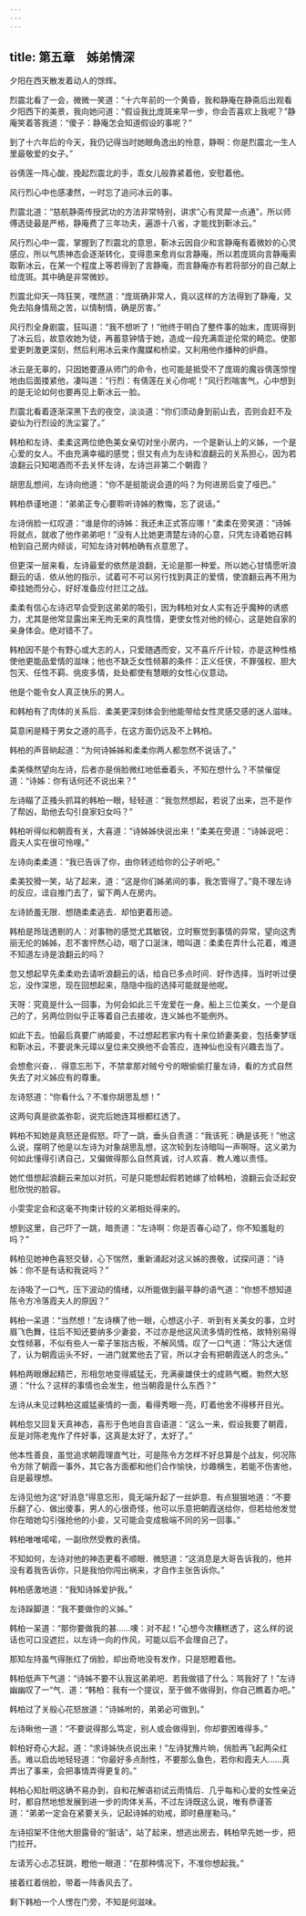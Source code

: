 ```yaml
---
---
---
```

title: 第五章　姊弟情深
---



夕阳在西天散发着动人的馀辉。

烈震北看了一会，微微一笑道：“十六年前的一个黄昏，我和静庵在静斋后出观看夕阳西下的美景，我向她问道：“假设我比庞斑来早一步，你会否喜欢上我呢？”静庵笑着答我道：“傻子：静庵怎会知道假设的事呢？”

到了十六年后的今天，我仍记得当时她眼角逸出的怜意，静啊：你是烈震北一生人里最敬爱的女子。”

谷倩莲一阵心酸，挽起烈震北的手，乖女儿般靠紧着他，安慰着他。

风行烈心中也感凄然，一时忘了追问冰云的事。

烈震北道：“慈航静斋传授武功的方法非常特别，讲求“心有灵犀一点通”，所以师傅选徒最是严格，静庵费了三年功夫，遍游十八省，才能找到靳冰云。”

风行烈心中一震，掌握到了烈震北的意思，靳冰云因自少和言静庵有着微妙的心灵感应，所以气质神态会逐渐转化，变得患来愈肖似言静庵，所以若庞斑向言静庵索取靳冰云，在某一个程度上等若得到了言静庵，而言静庵亦有若将部分的自己献上给庞斑。其中确是非常微妙。

烈震北仰天一阵狂笑，嘿然道：“庞斑确非常人，竟以这样的方法得到了静庵，又免去陷身情局之苦，以情制情，确是厉害。”

风行烈全身剧震，狂叫道：“我不想听了！”他终于明白了整件事的始末，庞斑得到了冰云后，故意收她为徒，再蓄意钟情于她，造成一段充满乖逆伦常的畸恋。使那爱更刺激更深刻，然后利用冰云来作魔媒和桥梁，又利用他作播种的炉鼎。

冰云是无辜的，只因她要遵从师门的命令，也可能是抵受不了庞斑的魔谷倩莲惊惶地由后面搂紧他，凄叫道：“行烈：有倩莲在关心你呢！”风行烈喘害气，心中想到的是无论如何也要再见上靳冰云一脸。

烈震北看着逐渐深黑下去的夜空，淡淡道：“你们须动身到前山去，否则会赶不及姿仙为行烈设的洗尘宴了。”

韩柏和左诗、柔柔这两位绝色美女亲切对坐小房内，一个是新认上的义姊，一个是心爱的女人。不由充满幸福的感觉；但又有点为左诗和浪翻云的关系担心，因为若浪翻云只知喝酒而不去关怀左诗，左诗岂非第二个朝霞？

胡思乱想间，左诗向他道：“你不是挺能说会道的吗？为何进房后变了哑巴。”

韩柏恭谨地道：“弟弟正专心要聆听诗姊的教悔，忘了说话。”

左诗俏脸一红叹道：“谁是你的诗姊：我还未正式答应哪！”柔柔在旁笑道：“诗姊将就点，就收了他作弟弟吧！”没有人比她更清楚左诗的心意，只凭左诗着她召韩柏到自己房内倾谈，可知左诗对韩柏确有点意思了。

但更深一层来看，左诗最爱的依然是浪翻，无论是那一种爱。所以她心甘情愿听浪翻云的话．依从他的指示，试着可不可以另行找到真正的爱情，使浪翻云再不用为牵挂她而分心，好好准备应付拦江之战。

柔柔有信心左诗迟早会受到这弟弟的吸引，因为韩柏对女人实有近乎魔种的诱惑力，尤其是他常显露出来无拘无来的真性情，更使女性对他的倾心，这是她自家的亲身体会。绝对错不了。

韩柏因不是个有野心或大志的人，只爱随遇而安，又不喜斤斤计较，亦是这种性格使他更能品爱情的滋味；他也不缺乏女性倾慕的条件：正义任侠，不罪强权、胆大包天、任性不羁、佻皮多情，处处都使有慧眼的女性心仪意动。

他是个能令女人真正快乐的男人。

和韩柏有了肉体的关系后．柔美更深刻体会到他能带给女性灵感交感的迷人滋味。

莫意闲是精于男女之道的高手，在这方面仍远及不上韩柏。

韩柏的声音晌起道：“为何诗姊姊和柔柔你两人都忽然不说话了。”

柔美倏然望向左诗，后者亦是俏脸微红地低垂着头，不知在想什么？不禁催促道：“诗姊：你有话何还不说出来？”

左诗瞄了正搔头抓耳的韩柏一眼，轻轻道：“我忽然想起，若说了出来，岂不是作了帮凶，助他去勾引良家妇女吗？”

韩柏听得似和朝霞有关，大喜道：“诗姊姊快说出来！”柔美在旁道：“诗姊说吧：霞夫人实在很可怜哩。”

左诗向柔柔道：“我已告诉了你，由你转述给你的公子听吧。”

柔美狡猾一笑，站了起来，道：“这是你们姊弟间的事，我怎管得了。”竟不理左诗的反应，迳自推门去了，留下两人在房内。

左诗娇羞无限．想随柔柔逃去．却怕更着形迹。

韩柏是玲珑透剔的人：对事物的感觉尤其敏锐，立时察觉到事情的异常，望向这秀丽无伦的姊姊，忍不害怦然心动，咽了口涎沫，暗叫道：柔柔在弄什么花着，难道不知道左诗是浪翻云的吗？

忽又想起早先柔柔劝去请听浪翻云的话，给自已多点时间．好作选择，当时听过便忘，没作深思，现在回想起来，隐隐中指的选择可能就是他呢。

天呀：究竟是什么一回事，为何会如此三千宠爱在一身。船上三位美女，一个是自己的了，另两位则似乎正等着自己去接收，连义姊也不能例外。

如此下去。怕最后真要广纳姬妾，不过想起若家内有十来位娇妻美妾，包括秦梦瑶和靳冰云，不要说朱元璋以皇位来交换他不会答应，连神仙也没有兴趣去当了。

会想愈兴奋，．得意忘形下，不禁拿那对贼兮兮的眼偷偷打量左诗，看的方式自然失去了对义姊应有的尊重。

左诗怒道：“你看什么？不准你胡思乱想！”

这两句真是欲盖弥彰，说完后她连耳根都红透了。

韩柏不知她是真怒还是假怒。吓了一跳，垂头自责道：“我该死：确是该死！”他这么说，摆明了他是以左诗为对象胡思乱想，这次轮到左诗暗叫一声啊呀。这义弟为何如此懂得引诱自己，又偏做得那么自然真诚，讨人欢喜．教人难以责怪。

她忙借想起浪翻云来加以对抗，可是只能想起假若她嫁了给韩柏，浪翻云会泛起安慰欣悦的脸容。

小雯雯定会和这毫不拘束计较的义弟相处得来的。

想到这里，自己吓了一跳，暗责道：“左诗啊：你是否春心动了，你不知羞耻的吗？”

韩柏见她神色喜怒交替，心下惴然，重新涌起对这义姊的畏敬，试探问道：“诗姊：你不是有话和我说吗？”

左诗吸了一口气，压下波动的情绪，以所能做到最平静的语气道：“你想不想知道陈令方冷落霞夫人的原因？”

韩柏一呆道：“当然想！”左诗横了他一眼，心想这小子．听到有关美女的事，立时眉飞色舞，往后不知还要纳多少妻妾，不过亦是他这风流多情的性格，故特别易得女性倾慕，不似有些人一辈子笨拙古板，不解风情。叹了一口气道：“陈公大迷信了，认为朝霞运头不好，一进门就累他去了官，所以才会有把朝霞送人的念头。”

韩柏两眼爆起精芒，形相忽地变得威猛无，充满豪雄侠士的成熟气概，勃然大怒道：“什么？这样的事情也会发生，他当朝霞是什么东西？”

左诗从未见过韩柏这威猛豪情的一面，看得秀眼一亮，盯着他舍不得移开目光。

韩柏忽又回复天真神态，喜形于色地自言自语道：“这么一来，假设我要了朝霞，反是对陈老鬼作了件好事，这真是太好了，太好了。”

他本性善良，虽觉追求朝霞理直气壮，可是陈令方怎样不好总算是个战友，何况陈令方除了朝霞一事外，其它各方面都和他们合作愉快，炒趣横生，若能不伤害他，自是最理想。

左诗见他为这“好消息”得意忘形，竟无端升起了一丝妒意、有点狠狠地道：“不要乐翻了心．做出傻事，男人的心很奇怪，他可以乐意把朝霞送给你，但若给他发觉你在暗她勾引强抢他的小妾，又可能会变成极端不同的另一回事。”

韩柏唯唯喏喏，一副欣然受教的表情。

不知如何，左诗对他的神态更看不顺眼．微怒道：“这消息是大哥告诉我的，他并没有着我告诉你，只是我怕你闯出祸来，才自作主张告诉你。”

韩柏感激地道：“我知诗姊爱护我。”

左诗跺脚道：“我不要做你的义姊。”

韩柏一呆道：“那你要做我的甚……噢：对不起！”心想今次糟糕透了，这么样的说话也可口没遮拦，以左诗一向的作风，可能以后不会理自己了。

那知左持虽气得胀红了俏脸，却出奇地没有发作，只是怒瞪着他。

韩柏低声下气道：“诗姊不要不认我这弟弟吧．若我做错了什么：骂我好了！”左诗幽幽叹了一“气．道：“韩柏：我有一个提议，至于做不做得到，你自己瞧着办吧。”

韩柏过了关般心花怒放道：“诗姊咐的，弟弟必可做到。”

左诗瞅他一道：“不要说得那么笃定，别人或会做得到，你却要困难得多。”

斡柏好奇心大起，道：“求诗姊快点说出来！”左诗犹豫片晌，俏脸再飞起两朵红丢。难以启齿地轻轻道：“你最好多点耐性，不要那么鱼色，若你和霞夫人……真弄出了事来，会把事情弄得更复的。”

韩柏心知肚明这确不易办到，自和花解语初试云雨情后．几乎每和心爱的女性亲近时，都自然地想发展到进一步的肉体关系，不过左诗既这么说，唯有恭谨答道：“弟弟一定会在紧要关头，记起诗姊的劝戒，即时悬崖勒马。”

左诗招架不住他大胆露骨的“脏话”，站了起来，想逃出房去，韩柏早先她一步，把门拉开。

左请芳心忐忑狂跳，瞪他一眼道：“在那种情况下，不准你想起我。”

接着红着俏脸，带着一阵香风去了。

剩下韩柏一个人愣在门旁，不知是何滋味。